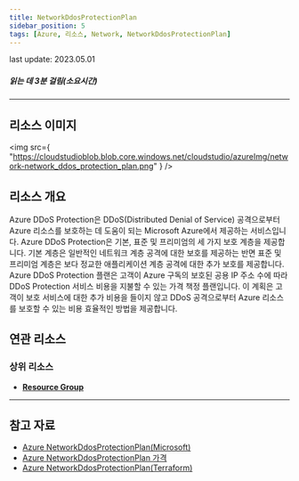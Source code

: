 ```yaml
---
title: NetworkDdosProtectionPlan
sidebar_position: 5
tags: [Azure, 리소스, Network, NetworkDdosProtectionPlan]
---
```


<span className="theme-doc-version-badge badge badge--secondary">
    last update: 2023.05.01
</span>

##### 읽는 데 3분 걸림(소요시간)

---

## 리소스 이미지

<img
    src={
        "https://cloudstudioblob.blob.core.windows.net/cloudstudio/azureImg/network-network_ddos_protection_plan.png"
    }
/>

## 리소스 개요

Azure DDoS Protection은 DDoS(Distributed Denial of Service) 공격으로부터 Azure 리소스를 보호하는 데 도움이 되는 Microsoft Azure에서 제공하는 서비스입니다.
Azure DDoS Protection은 기본, 표준 및 프리미엄의 세 가지 보호 계층을 제공합니다.
기본 계층은 일반적인 네트워크 계층 공격에 대한 보호를 제공하는 반면 표준 및 프리미엄 계층은 보다 정교한 애플리케이션 계층 공격에 대한 추가 보호를 제공합니다.
Azure DDoS Protection 플랜은 고객이 Azure 구독의 보호된 공용 IP 주소 수에 따라 DDoS Protection 서비스 비용을 지불할 수 있는 가격 책정 플랜입니다.
이 계획은 고객이 보호 서비스에 대한 추가 비용을 들이지 않고 DDoS 공격으로부터 Azure 리소스를 보호할 수 있는 비용 효율적인 방법을 제공합니다.

## 연관 리소스

### 상위 리소스

-   [**Resource Group**](https://docs.cstudio.app/docs/resource/azure/Base/ResourceGroup)

---

## 참고 자료

-   [Azure NetworkDdosProtectionPlan(Microsoft)](https://learn.microsoft.com/ko-kr/azure/ddos-protection/ddos-protection-overview)
-   [Azure NetworkDdosProtectionPlan 가격](https://azure.microsoft.com/en-us/pricing/details/ddos-protection/)
-   [Azure NetworkDdosProtectionPlan(Terraform)](https://registry.terraform.io/providers/hashicorp/azurerm/latest/docs/resources/network_ddos_protection_plan)
